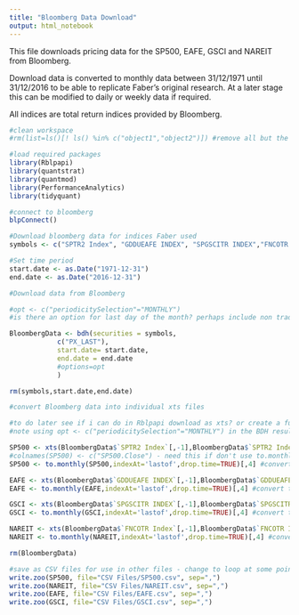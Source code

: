 ```yaml
---
title: "Bloomberg Data Download"
output: html_notebook
---
```


This file downloads pricing data for the SP500, EAFE, GSCI and NAREIT from Bloomberg.

Download data is converted to monthly data between 31/12/1971 until 31/12/2016 to be able to replicate Faber's original research. At a later stage this can be modified to daily or weekly data if required.

All indices are total return indices provided by Bloomberg.

```r
#clean workspace 
#rm(list=ls()[! ls() %in% c("object1","object2")]) #remove all but the objects you define e.g. object1 and object2
```

```r
#load required packages
library(Rblpapi)
library(quantstrat) 
library(quantmod)
library(PerformanceAnalytics)
library(tidyquant)
```

```r
#connect to bloomberg
blpConnect()
```

```r
#Download bloomberg data for indices Faber used
symbols <- c("SPTR2 Index", "GDDUEAFE INDEX", "SPGSCITR INDEX","FNCOTR Index")

#Set time period
start.date <- as.Date("1971-12-31")
end.date <- as.Date("2016-12-31")
```

```r
#Download data from Bloomberg

#opt <- c("periodicitySelection"="MONTHLY") 
#is there an option for last day of the month? perhaps include non trading days? currently gives different dates to fred download and requies use of to.monthly function below

BloombergData <- bdh(securities = symbols, 
            c("PX_LAST"), 
            start.date= start.date,
            end.date = end.date
            #options=opt
            )

rm(symbols,start.date,end.date)
```

```r
#convert Bloomberg data into individual xts files 

#to do later see if i can do in Rblpapi download as xts? or create a function/loop?)
#note using opt <- c("periodicitySelection"="MONTHLY") in the BDH results in different last days of the month to fred

SP500 <- xts(BloombergData$`SPTR2 Index`[,-1],BloombergData$`SPTR2 Index`[,1])
#colnames(SP500) <- c("SP500.Close") - need this if don't use to.monthly?
SP500 <- to.monthly(SP500,indexAt='lastof',drop.time=TRUE)[,4] #convert to monthly

EAFE <- xts(BloombergData$`GDDUEAFE INDEX`[,-1],BloombergData$`GDDUEAFE INDEX`[,1])
EAFE <- to.monthly(EAFE,indexAt='lastof',drop.time=TRUE)[,4] #convert to monthly

GSCI <- xts(BloombergData$`SPGSCITR INDEX`[,-1],BloombergData$`SPGSCITR INDEX`[,1])
GSCI <- to.monthly(GSCI,indexAt='lastof',drop.time=TRUE)[,4] #convert to monthly

NAREIT <- xts(BloombergData$`FNCOTR Index`[,-1],BloombergData$`FNCOTR Index`[,1])
NAREIT <- to.monthly(NAREIT,indexAt='lastof',drop.time=TRUE)[,4] #convert to monthly

rm(BloombergData)
```


```r
#save as CSV files for use in other files - change to loop at some point
write.zoo(SP500, file="CSV Files/SP500.csv", sep=",")
write.zoo(NAREIT, file="CSV Files/NAREIT.csv", sep=",")
write.zoo(EAFE, file="CSV Files/EAFE.csv", sep=",")
write.zoo(GSCI, file="CSV Files/GSCI.csv", sep=",")
```

